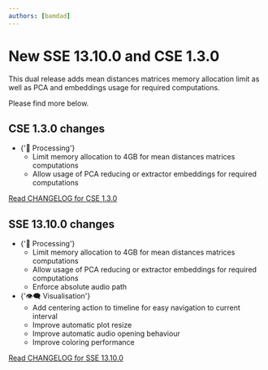 ```yaml
---
authors: [bamdad]
---
```




# New SSE 13.10.0 and CSE 1.3.0

<Fragment>
  This dual release adds mean distances matrices memory allocation limit as well as PCA and embeddings usage for
  required computations.

Please find more below.

</Fragment>

<!-- truncate -->

## CSE 1.3.0 changes

<ul>
  <li>
    {'🧮 Processing'}
    <ul>
      <li>
        Limit memory allocation to 4GB for mean distances matrices computations
      </li>
      <li>
        Allow usage of PCA reducing or extractor embeddings for required
        computations
      </li>
    </ul>
  </li>
</ul>

[Read CHANGELOG for CSE 1.3.0](https://github.com/sound-scape-explorer/coral-sound-explorer/blob/main/CHANGELOG.md#130-2024-12-13)

## SSE 13.10.0 changes

<ul>
  <li>
    {'🧮 Processing'}
    <ul>
      <li>
        Limit memory allocation to 4GB for mean distances matrices computations
      </li>
      <li>
        Allow usage of PCA reducing or extractor embeddings for required
        computations
      </li>
      <li>Enforce absolute audio path</li>
    </ul>
  </li>
  <li>
    {'👁️‍🗨️ Visualisation'}
    <ul>
      <li>
        Add centering action to timeline for easy navigation to current interval
      </li>
      <li>Improve automatic plot resize</li>
      <li>Improve automatic audio opening behaviour</li>
      <li>Improve coloring performance</li>
    </ul>
  </li>
</ul>

[Read CHANGELOG for SSE 13.10.0](https://github.com/sound-scape-explorer/sound-scape-explorer/blob/main/CHANGELOG.md#13100-2024-12-13)
